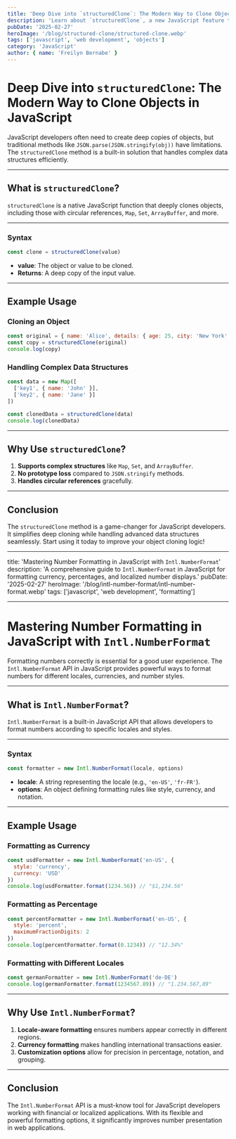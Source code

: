 ```yaml
---
title: 'Deep Dive into `structuredClone`: The Modern Way to Clone Objects in JavaScript'
description: 'Learn about `structuredClone`, a new JavaScript feature that provides an efficient way to deep clone objects and handle complex structures.'
pubDate: '2025-02-27'
heroImage: '/blog/structured-clone/structured-clone.webp'
tags: ['javascript', 'web development', 'objects']
category: 'JavaScript'
author: { name: 'Freilyn Bernabe' }
---
```



# Deep Dive into `structuredClone`: The Modern Way to Clone Objects in JavaScript

<Prose>

JavaScript developers often need to create deep copies of objects, but traditional methods like `JSON.parse(JSON.stringify(obj))` have limitations. The `structuredClone` method is a built-in solution that handles complex data structures efficiently.

---

## What is `structuredClone`?

`structuredClone` is a native JavaScript function that deeply clones objects, including those with circular references, `Map`, `Set`, `ArrayBuffer`, and more.

---

### Syntax

```javascript
const clone = structuredClone(value)
```

- **value**: The object or value to be cloned.
- **Returns**: A deep copy of the input value.

---

## Example Usage

### Cloning an Object

```javascript
const original = { name: 'Alice', details: { age: 25, city: 'New York' } }
const copy = structuredClone(original)
console.log(copy)
```

### Handling Complex Data Structures

```javascript
const data = new Map([
  ['key1', { name: 'John' }],
  ['key2', { name: 'Jane' }]
])

const clonedData = structuredClone(data)
console.log(clonedData)
```

---

## Why Use `structuredClone`?

1. **Supports complex structures** like `Map`, `Set`, and `ArrayBuffer`.
2. **No prototype loss** compared to `JSON.stringify` methods.
3. **Handles circular references** gracefully.

---

## Conclusion

The `structuredClone` method is a game-changer for JavaScript developers. It simplifies deep cloning while handling advanced data structures seamlessly. Start using it today to improve your object cloning logic!

</Prose>

---

title: 'Mastering Number Formatting in JavaScript with `Intl.NumberFormat`'
description: 'A comprehensive guide to `Intl.NumberFormat` in JavaScript for formatting currency, percentages, and localized number displays.'
pubDate: '2025-02-27'
heroImage: '/blog/intl-number-format/intl-number-format.webp'
tags: ['javascript', 'web development', 'formatting']

---

# Mastering Number Formatting in JavaScript with `Intl.NumberFormat`

<Prose>

Formatting numbers correctly is essential for a good user experience. The `Intl.NumberFormat` API in JavaScript provides powerful ways to format numbers for different locales, currencies, and number styles.

---

## What is `Intl.NumberFormat`?

`Intl.NumberFormat` is a built-in JavaScript API that allows developers to format numbers according to specific locales and styles.

---

### Syntax

```javascript
const formatter = new Intl.NumberFormat(locale, options)
```

- **locale**: A string representing the locale (e.g., `'en-US'`, `'fr-FR'`).
- **options**: An object defining formatting rules like style, currency, and notation.

---

## Example Usage

### Formatting as Currency

```javascript
const usdFormatter = new Intl.NumberFormat('en-US', {
  style: 'currency',
  currency: 'USD'
})
console.log(usdFormatter.format(1234.56)) // "$1,234.56"
```

### Formatting as Percentage

```javascript
const percentFormatter = new Intl.NumberFormat('en-US', {
  style: 'percent',
  maximumFractionDigits: 2
})
console.log(percentFormatter.format(0.1234)) // "12.34%"
```

### Formatting with Different Locales

```javascript
const germanFormatter = new Intl.NumberFormat('de-DE')
console.log(germanFormatter.format(1234567.89)) // "1.234.567,89"
```

---

## Why Use `Intl.NumberFormat`?

1. **Locale-aware formatting** ensures numbers appear correctly in different regions.
2. **Currency formatting** makes handling international transactions easier.
3. **Customization options** allow for precision in percentage, notation, and grouping.

---

## Conclusion

The `Intl.NumberFormat` API is a must-know tool for JavaScript developers working with financial or localized applications. With its flexible and powerful formatting options, it significantly improves number presentation in web applications.

</Prose>
